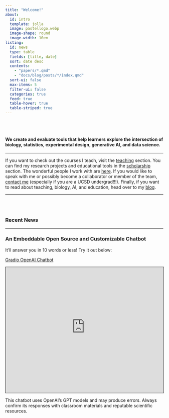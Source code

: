```yaml
---
title: "Welcome!"
about:
  id: intro
  template: jolla
  image: pastellogo.webp
  image-shape: round
  image-width: 10em
listing:
  id: news
  type: table
  fields: [title, date]
  sort: date desc
  contents:
    - "papers/*.qmd"
    - "docs/blog/posts/*/index.qmd"
  sort-ui: false
  max-items: 5
  filter-ui: false
  categories: true
  feed: true
  table-hover: true
  table-striped: true
---
```


::: {#intro}
<br></br>

#### We create and evaluate tools that help learners explore the intersection of biology, statistics, experimental design, generative AI, and data science.

------------------------------------------------------------------------

If you want to check out the courses I teach, visit the [teaching](/teaching.qmd) section. You can find my research projects and educational tools in the [scholarship](/scholarship.qmd) section. The wonderful people I work with are [here](/people.qmd). If you would like to speak with me or possibly become a collaborator or member of the team, [contact me](/docs/about/contact/index.qmd) (especially if you are a UCSD undergrad!!!). Finally, if you want to read about teaching, biology, AI, and education, head over to my [blog](/docs/blog/index.qmd).

------------------------------------------------------------------------
:::

<br></br>

### Recent News

::: {#news}
:::

------------------------------------------------------------------------

::: <br></br>
### An Embeddable Open Source and Customizable Chatbot

It'll answer you in 10 words or less! Try it out below:

[Gradio OpenAI Chatbot](https://huggingface.co/spaces/keefereuther/Gradio_Embeddable_Chatbot)

```{=html}

<iframe
    src="https://keefereuther-gradio-embeddable-chatbot.hf.space"
    style="border: 1px solid;"
    width="100%"
    height="400"
></iframe>
```
This chatbot uses OpenAI's GPT models and may produce errors. Always confirm its responses with classroom materials and reputable scientific resources.
:::
